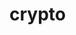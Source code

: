 # crypto


<ul className="grid grid-cols-1 md:grid-cols-2 lg:grid-cols-3 xl:grid-cols-4 gap-4 -ml-6">

<ReferenceCard
        title="defi"
        description="chart table"
        url="/bot/reference/discord/crypto/defi"
    />
<ReferenceCard
    title="bigprints"
    description="Last 15 Large Crypto Prints."
    url="/bot/reference/discord/crypto/bigprints"
/>
<ReferenceCard
    title="bio"
    description="Get fundamental information about a crypto"
    url="/bot/reference/discord/crypto/bio"
/>
<ReferenceCard
    title="compfees"
    description="Get protocol fees over time"
    url="/bot/reference/discord/crypto/compfees"
/>
<ReferenceCard
    title="fees"
    description="Fees on a certain date of top crypto protocols"
    url="/bot/reference/discord/crypto/fees"
/>
<ReferenceCard
    title="ir"
    description="Get issuance rate of top crypto protocols"
    url="/bot/reference/discord/crypto/ir"
/>
<ReferenceCard
    title="prints"
    description="Last 15 Crypto Prints over last 24hrs."
    url="/bot/reference/discord/crypto/prints"
/>
<ReferenceCard
    title="top"
    description="Get top cryptos"
    url="/bot/reference/discord/crypto/top"
/>
<ReferenceCard
    title="tvl"
    description="Get protocols historical TVL"
    url="/bot/reference/discord/crypto/tvl"
/>
</ul>

